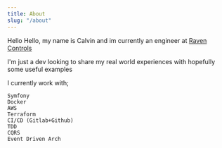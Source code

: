 ```yaml
---
title: About
slug: "/about"
---
```


Hello Hello, my name is Calvin and im currently an engineer at [Raven Controls](https://ravencontrols.com)

I'm just a dev looking to share my real world experiences with hopefully some useful examples

I currently work with;
```
Symfony
Docker
AWS
Terraform
CI/CD (Gitlab+Github)
TDD
CQRS
Event Driven Arch
```